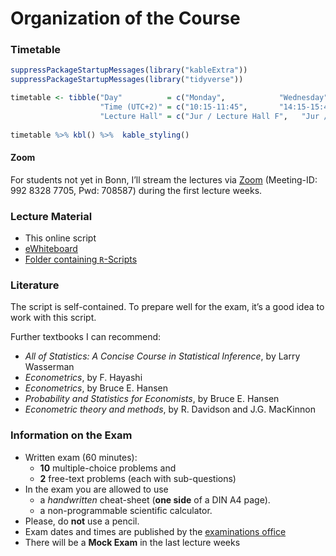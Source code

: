 <!-- LTeX: language=en-US -->
# Organization of the Course {-} 

### Timetable {-}

```r
suppressPackageStartupMessages(library("kableExtra"))
suppressPackageStartupMessages(library("tidyverse"))

timetable <- tibble("Day"          = c("Monday",            "Wednesday"),
                    "Time (UTC+2)" = c("10:15-11:45",       "14:15-15:45"),
                    "Lecture Hall" = c("Jur / Lecture Hall F",   "Jur / Lecture Hall F"))
           
timetable %>% kbl() %>%  kable_styling()
```

#### Zoom 

For students not yet in Bonn, I'll stream the lectures via [Zoom](
https://uni-bonn.zoom-x.de/j/99283287705?pwd=UHFoRTlwYkNqb0k2ODRjdEluY2FXZz09) (Meeting-ID: 992 8328 7705, Pwd: 708587) during the first lecture weeks.

### Lecture Material  

* This online script
* [eWhiteboard](https://www.dropbox.com/scl/fi/k622jlvxst8qw5u3gjx4i/Metrics_eWhiteboard_2526_annotated.pdf?rlkey=x23yl1zjajb25imp6wlikzfxi&st=skpobmz4&dl=0)
* [Folder containing `R`-Scripts](https://www.dropbox.com/scl/fo/ltxt9j4ycoez1rd8njwvb/AOs1epM3RvSXthit4wFuKhw?rlkey=yz7km5u071dxtb41p8b3twfp4&st=uroyjvaj&dl=0)


### Literature {-}

The script is self-contained. To prepare well for the exam, it's a good idea to work with this script. 

Further textbooks I can recommend:  

* *All of Statistics: A Concise Course in Statistical Inference*, by Larry Wasserman
* *Econometrics*, by F. Hayashi
* *Econometrics*, by Bruce E. Hansen
* *Probability and Statistics for Economists*, by Bruce E. Hansen
* *Econometric theory and methods*, by R. Davidson and J.G. MacKinnon
<!-- * *Introduction to econometrics*, by J. Stock and M.W. Watson 
  * E-Book: [https://bonnus.ulb.uni-bonn.de/SummonRecord/FETCH-bonn_catalog_45089983](https://bonnus.ulb.uni-bonn.de/SummonRecord/FETCH-bonn_catalog_45089983) -->
<!-- * *A primer in econometric theory*, by J. Stachurski -->


### Information on the Exam {-}

* Written exam (60 minutes): 
   * **10** multiple-choice problems and 
   * **2** free-text problems (each with sub-questions)
* In the exam you are allowed to use 
   * a *handwritten* cheat-sheet (**one side** of a DIN A4 page).
   * a non-programmable scientific calculator.
* Please, do **not** use a pencil.
* Exam dates and times are published by the [examinations office](https://www.econ.uni-bonn.de/examinations/en/dates/dates?set_language=en)
* There will be a **Mock Exam** in the last lecture weeks

<!-- * Mock Exam with 5 multiple-choice problems and 1 free-text problem: [Download](https://www.dropbox.com/scl/fi/278gh2ij0lsv0tqldc9cp/Mock_Exam1.pdf?rlkey=r1nrqwxigs1urwty5336341wy&dl=0) 
   * Note: The actual exam will contain **10** multiple-choice problems and **2** free-text problems. 
-->



